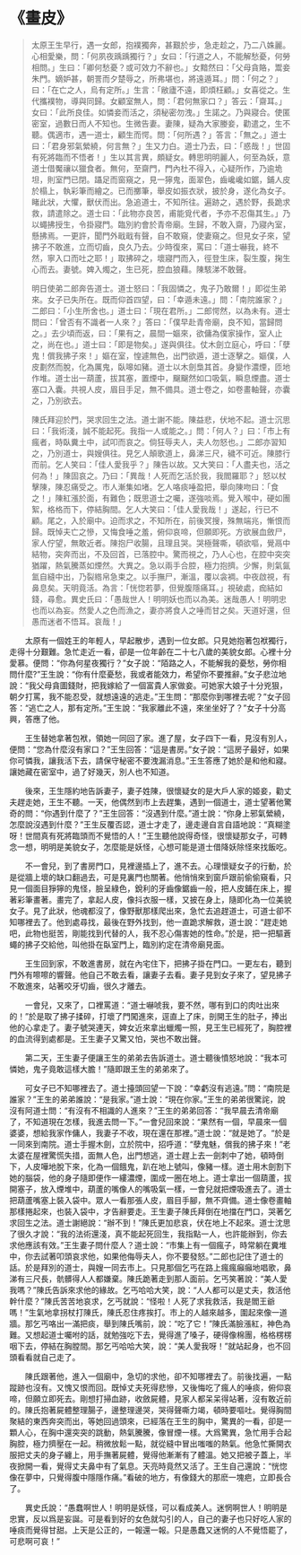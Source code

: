 # 《畫皮》

> 太原王生早行，遇一女郎，抱襆獨奔，甚艱於步，急走趁之，乃二八姝麗。心相愛樂，問：「何夙夜踽踽獨行？」女曰：「行道之人，不能解愁憂，何勞相問。」生曰：「卿何愁憂？或可效力不辭也。」女黯然曰：「父母貪賂，鬻妾朱門。嫡妒甚，朝詈而夕楚辱之，所弗堪也，將遠遁耳。」問：「何之？」曰：「在亡之人，烏有定所。」生言：「敝廬不遠，即煩枉顧。」女喜從之。生代攜襆物，導與同歸。女顧室無人，問：「君何無家口？」答云：「齋耳。」女曰：「此所良佳。如憐妾而活之，須秘密勿洩。」生諾之。乃與寢合。使匿密室，過數日而人不知也。生微告妻。妻陳，疑為大家媵妾，勸遣之，生不聽。偶適市，遇一道士，顧生而愕。問：「何所遇？」答言：「無之。」道士曰：「君身邪氣縈繞，何言無？」生又力白。道士乃去，曰：「惑哉！」世固有死將臨而不悟者！」生以其言異，頗疑女。轉思明明麗人，何至為妖，意道士借魘禳以獵食者。無何，至齋門，門內杜不得入，心疑所作，乃逾垝坦，則室門已閉。躡足而窗窺之，見一獰鬼，面翠色，齒巉巉如鋸，鋪人皮於榻上，執彩筆而繪之。已而擲筆，舉皮如振衣狀，披於身，遂化為女子。睹此狀，大懼，獸伏而出。急追道士，不知所往。遍跡之，遇於野，長跪求救，請遣除之。道士曰：「此物亦良苦，甫能覓代者，予亦不忍傷其生。」乃以蠅拂授生，令掛寢門。臨別約會於青帝廟。生歸，不敢入齋，乃寢內室，懸拂焉。一更許，聞門外戢戢有聲，自不敢窺，使妻窺之。但見女子來，望拂子不敢進，立而切齒，良久乃去。少時復來，罵曰：「道士嚇我，終不然，寧入口而吐之耶！」取拂碎之，壞寢門而入，徑登生床，裂生腹，掬生心而去。妻號。婢入燭之，生已死，腔血狼藉。陳駭涕不敢聲。
>
> 明日使弟二郎奔告道士。道士怒曰：「我固憐之，鬼子乃敢爾！」即從生弟來。女子已失所在。既而仰首四望，曰：「幸遁未遠。」問：「南院誰家？」二郎曰：「小生所舍也。」道士曰：「現在君所。」二郎愕然，以為未有。道士問曰：「曾否有不識者一人來？」答曰：「僕早赴青帝廟，良不知，當歸問之。」去少頃而返，曰：「果有之，晨間一嫗來，欲傭為僕家操作，室人止之，尚在也。」道士曰：「即是物矣。」遂與俱往。仗木劍立庭心，呼曰：「孽鬼！償我拂子來！」嫗在室，惶遽無色，出門欲遁，道士逐擊之。嫗僕，人皮劃然而脫，化為厲鬼，臥嗥如豬。道士以木劍梟其首。身變作濃煙，匝地作堆。道士出一葫蘆，拔其塞，置煙中，飀飀然如口吸氣，瞬息煙盡。道士塞口入囊。共視人皮，眉目手足，無不備具。道士卷之，如卷畫軸聲，亦囊之，乃別欲去。
>
> 陳氏拜迎於門，哭求回生之法。道士謝不能。陳益悲，伏地不起。道士沉思曰：「我術淺，誠不能起死。我指一人或能之。」問：「何人？」曰：「市上有瘋者，時臥糞土中，試叩而哀之。倘狂辱夫人，夫人勿怒也。」二郎亦習知之，乃別道士，與嫂俱往。見乞人顛歌道上，鼻涕三尺，穢不可近。陳膝行而前。乞人笑曰：「佳人愛我乎？」陳告以故。又大笑曰：「人盡夫也，活之何為！」陳固哀之。乃曰：「異哉！人死而乞活於我，我閻羅耶？」怒以杖擊陳，陳忍痛受之。市人漸集如堵。乞人咯痰唾盈把，舉向陳吻曰：「食之！」陳紅漲於面，有難色；既思道士之囑，遂強啖焉。覺入喉中，硬如團絮，格格而下，停結胸間。乞人大笑曰：「佳人愛我哉！」遂起，行已不顧。尾之，入於廟中。迫而求之，不知所在，前後冥搜，殊無端兆，慚恨而歸。既悼夫亡之慘，又悔食唾之羞，俯仰哀啼，但願即死。方欲展血斂尸，家人佇望，無敢近者。陳抱尸收腸，且理且哭。哭極聲嘶，頓欲嘔，覺鬲中結物，突奔而出，不及回首，已落腔中。驚而視之，乃人心也，在腔中突突猶躍，熱氣騰蒸如煙然。大異之。急以兩手合腔，極力抱擠。少懈，則氣氤氳自縫中出，乃裂綹帛急束之。以手撫尸，漸溫，覆以衾裯。中夜啟視，有鼻息矣。天明竟活。為言：「恍惚若夢，但覺腹隱痛耳。」視破處，痂結如錢，尋愈。異史氏曰：「愚哉世人！明明妖也而以為美。迷哉愚人！明明忠也而以為妄。然愛人之色而漁之，妻亦將食人之唾而甘之矣。天道好還，但愚而迷者不悟耳。哀哉！」

&emsp;&emsp;太原有一個姓王的年輕人，早起散步，遇到一位女郎。只見她抱著包袱獨行，走得十分艱難。急忙走近一看，卻是一位年齡在二十七八歲的美貌女郎。心裡十分愛慕。便問：“你為何星夜獨行？”女子說：“陌路之人，不能解我的憂愁，勞你相問什麼?”王生說：“你有什麼憂愁，我或者能效力，希望你不要推辭。”女子悲泣地說：“我父母貪圖錢財，把我嫁給了一個富貴人家做妾。可她家大娘子十分兇狠，朝夕打罵，我不能忍受，就想遠遠的逃走。”王生問：“那麼你到哪裡去呢？”女子回答：“逃亡之人，那有定所。”王生說：“我家離此不遠，來坐坐好了？”女子十分高興，答應了他。

&emsp;&emsp;王生替她拿著包袱，領她一同回了家。進了屋，女子四下一看，見沒有別人，便問：“您為什麼沒有家口？”王生回答：“這是書房。”女子說：“這房子最好，如果你可憐我，讓我活下去，請保守秘密不要洩漏消息。”王生答應了她於是和他和寢。讓她藏在密室中，過了好幾天，別人也不知道。

&emsp;&emsp;後來，王生隱約地告訴妻子，妻子姓陳，很懷疑女的是大戶人家的姬妾，勸丈夫趕走她，王生不聽。一天，他偶然到市上去趕集，遇到一個道士，道士望著他驚奇的問：“你遇到什麼了？”王生回答：“沒遇到什麼。”道士說：“你身上邪氣縈繞，怎麼說沒遇到什麼？”王生反覆否認，道士才走了，邊走邊自言自語地說：“真糊塗呀！世間真有死將臨頭而不覺悟的人！”王生聽他說得奇怪，很懷疑那女子，可轉念一想，明明是美貌女子，怎麼能是妖怪，心想可能是道士借降妖除怪來找飯吃。

&emsp;&emsp;不一會兒，到了書房門口，見裡邊插上了，進不去。心理懷疑女子的行動，於是從牆上壞的缺口翻過去，可是見裏門也關著。他悄悄來到窗戶跟前偷偷窺看，只見一個面目猙獰的鬼怪，臉呈綠色，銳利的牙齒像鋸齒一般，把人皮鋪在床上，握著彩筆畫著。畫完了，拿起人皮，像抖衣服一樣，又披在身上，隨即化為一位美貌女子。見了此狀，他魂都沒了，像野獸那樣爬出來，急忙去追趕道士，可道士卻不知哪裡去了。他到處尋找，最後在野外找到，他一直跪求解救，道士說：“趕走她吧，此物也挺苦，剛能找到代替的人，我不忍心傷害她的性命。”於是，把一把驅蒼蠅的拂子交給他，叫他掛在臥室門上，臨別約定在清帝廟見面。

&emsp;&emsp;王生回到家，不敢進書房，就在內宅住下，把拂子掛在門口。一更左右，聽到門外有嚓嚓的響聲。他自己不敢去看，讓妻子去看。妻子見到女子來了，望見拂子不敢進來，站著咬牙切齒，很久才離去。

&emsp;&emsp;一會兒，又來了，口裡罵道：“道士嚇唬我，要不然，哪有到口的肉吐出來的！”於是取了拂子揉碎，打壞了門闖進來，逕直上了床，剖開王生的肚子，捧出他的心拿走了。妻子號哭連天，婢女近來拿出蠟燭一照，見王生已經死了，胸腔裡的血流得到處都是。王生妻子又驚又怕，哭也不敢出聲。

&emsp;&emsp;第二天，王生妻子便讓王生的弟弟去告訴道士。道士聽後憤怒地說：“我本可憐她，鬼子竟敢這樣大膽！”隨即跟王生的弟弟來了。

&emsp;&emsp;可女子已不知哪裡去了。道士擡頭回望一下說：“幸虧沒有逃遠。”問：“南院是誰家？”王生的弟弟誰說：“是我家。”道士說：“現在你家。”王生的弟弟很驚詫，說沒有阿道士問：“有沒有不相識的人進來？”王生的弟弟回答：“我早晨去清帝廟了，不知道現在怎樣，我進去問一下。”一會兒回來說：“果然有一個，早晨來一個婆婆，想給我家作傭人，我妻子不收，現在還在那裡。”道士說：“就是她了。“於是一同來到南院。道士手握木劍，立於院中，招呼道：“孽鬼魅，償我的拂子來！”老太婆在屋裡驚慌失措，面無人色，出門想逃，道士趕上去一劍刺中了她，頓時倒下，人皮嘩地脫下來，化為一個餓鬼，趴在地上號叫，像豬一樣。道士用木劍割下她的腦袋，他的身子隨即便作一縷濃煙，圍成一圈在地上。道士拿出一個葫蘆，拔開塞子，放入煙堆中，葫蘆的嘴像人的嘴吸氣一樣，一會兒就把煙吸進去了。道士把葫蘆嘴塞上裝入袋中。眾人一看那張人皮，眉目手腳，無不齊備。道士像卷畫軸那樣捲起來，也裝入袋中，才告辭要走。王生妻子陳氏拜倒在地擋在門口，哭著乞求回生之法。道士謝絕說：“辦不到！”陳氏更加悲哀，伏在地上不起來。道士沈思了很久才說：“我的法術還淺，真不能起死回生，我指點一人，也許能辦到，你去求他應該有效。”王生妻子問什麼人？道士說：“市集上有一個瘋子，時常躺在糞堆中，你去試著叩頭哀求他，如果他侮辱夫人，你不要發怒。”二郎也記住了道士的話。於是拜別的道士，與嫂一同去市上。只見那個乞丐在路上瘋瘋癲癲地唱歌，鼻涕有三尺長，骯髒得人人都嫌棄。陳氏跪著走到那人面前。乞丐笑著說：“美人愛我嗎？”陳氏告訴來求他的緣故。乞丐哈哈大笑，說：“人人都可以是丈夫，救活他幹什麼？”陳氏苦苦地哀求，乞丐就說：“怪啦！人死了求我救活，我是閻王爺嗎！”生氣地拿拐杖打陳氏，陳氏忍住疼挨打。市上的人越來越多，圍起來像一道牆。那乞丐咯出一滿把痰，舉到陳氏嘴前，說：“吃了它！”陳氏滿臉漲紅，神色為難。又想起道士囑咐的話，就勉強吃下去，覺得進了嗓子，硬得像棉團，格格楞楞咽下去，停結在胸膛間。那乞丐哈哈大笑，說：“美人愛我呀！”就站起身，也不回頭看看就自己走了。

&emsp;&emsp;陳氏跟著他，進入一個廟中，急切的求他，卻不知哪裡去了。前後找遍，一點蹤跡也沒有。又愧又恨而回。既悼丈夫死得悲慘，又後悔吃了瘋人的唾痰，俯仰哀啼，但願立即死去。剛想打掃血跡，收斂屍體，見家人都呆呆得站著，沒有敢近前的。陳氏抱著屍體整理腸子，邊整理邊哭，哭得聲嘶力竭，頓時要嘔吐。覺得胸間聚結的東西奔突而出，等她回過頭來，已經落在王生的胸中，驚異的一看，卻是一顆人心，在胸中還突突的跳動，熱氣騰騰，像冒煙一樣。大爲驚異，急忙用手合起胸腔，極力擠壓在一起。稍微放鬆一點，就從縫中冒出嗤嗤的熱氣。他急忙撕開衣服把丈夫的身子纏上，用手撫著屍體，覺得他漸漸有了體溫。她又把被子蓋上，半夜掀開一看，覺得丈夫鼻中有了氣息。天亮時竟然又活了。王生自己還說：“恍惚像在夢中，只覺得腹中隱隱作痛。”看破的地方，有像錢大的那麽一塊疤，立即長合了。

&emsp;&emsp;異史氏說：“愚蠢啊世人！明明是妖怪，可以看成美人。迷惘啊世人！明明是忠實，反以爲是妄誕。可是看到好的女色就勾引的人，自己的妻子也只好吃人家的唾痰而覺得甘甜。上天是公正的，一報還一報。只是愚蠢又迷惘的人不覺悟罷了，可悲啊可哀！”
